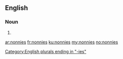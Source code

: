 ==English==

===Noun===
{{head|en|plural}}

# {{plural of|nonny|lang=en|nocat=1}}

[[Category:English plurals ending in "-ies"]]

[[ar:nonnies]]
[[fr:nonnies]]
[[ku:nonnies]]
[[my:nonnies]]
[[no:nonnies]]